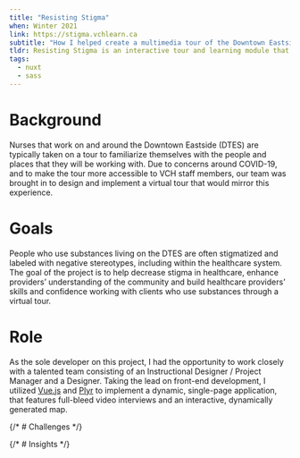 ```yaml
---
title: "Resisting Stigma"
when: Winter 2021
link: https://stigma.vchlearn.ca
subtitle: "How I helped create a multimedia tour of the Downtown Eastside in an effort to reduce stigma in healthcare"
tldr: Resisting Stigma is an interactive tour and learning module that documents the people and places of the Downtown Eastside.  Built with Nuxt.js, the site provides an interactive single-page application that lets users tour the many resources available on the DTES and watch powerful video interviews featuring the people who help run them.
tags:
  - nuxt
  - sass
---
```


# Background

Nurses that work on and around the Downtown Eastside (DTES) are typically taken on a tour to familiarize themselves with the people and places that they will be working with. Due to concerns around COVID-19, and to make the tour more accessible to VCH staff members, our team was brought in to design and implement a virtual tour that would mirror this experience.

# Goals

People who use substances living on the DTES are often stigmatized and labeled with negative stereotypes, including within the healthcare system. The goal of the project is to help decrease stigma in healthcare, enhance providers’ understanding of the community and build healthcare providers’ skills and confidence working with clients who use substances through a virtual tour.

# Role

As the sole developer on this project, I had the opportunity to work closely with a talented team consisting of an Instructional Designer / Project Manager and a Designer. Taking the lead on front-end development, I utilized [Vue.js](https://vuejs.org/) and [Plyr](https://plyr.io/) to implement a dynamic, single-page application, that features full-bleed video interviews and an interactive, dynamically generated map.

{/* # Challenges */}

{/* # Insights */}
